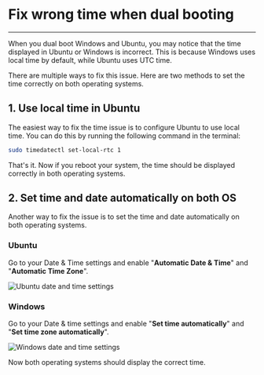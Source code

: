 

<h1>Fix wrong time when dual booting</h1>

<hr />

When you dual boot Windows and Ubuntu, you may notice that the time displayed in Ubuntu or Windows is incorrect. This is because Windows uses local time by default, while Ubuntu uses UTC time.

There are multiple ways to fix this issue. Here are two methods to set the time correctly on both operating systems.

<h2>1. Use local time in Ubuntu</h2>

The easiest way to fix the time issue is to configure Ubuntu to use local time. You can do this by running the following command in the terminal:

```bash
sudo timedatectl set-local-rtc 1
```

That's it. Now if you reboot your system, the time should be displayed correctly in both operating systems.

<h2>2. Set time and date automatically on both OS</h2>

Another way to fix the issue is to set the time and date automatically on both operating systems.

<h3>Ubuntu</h3>

Go to your Date & Time settings and enable "**Automatic Date & Time**" and "**Automatic Time Zone**".

<Image
  src={screenshot}
  alt="Ubuntu date and time settings"
  width={608}
  height={397}
  className="rounded-sm"
/>

<h3>Windows</h3>

Go to your Date & time settings and enable "**Set time automatically**" and "**Set time zone automatically**".

<Image
  src={screenshot2}
  alt="Windows date and time settings"
  width={608}
  height={374}
  className="rounded-sm"
/>

Now both operating systems should display the correct time.
